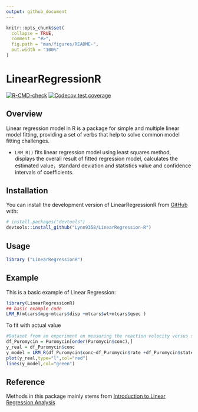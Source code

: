 ```yaml
---
output: github_document
---
```


<!-- README.md is generated from README.Rmd. Please edit that file -->

```r
knitr::opts_chunk$set(
  collapse = TRUE,
  comment = "#>",
  fig.path = "man/figures/README-",
  out.width = "100%"
)
```

# LinearRegressionR

<!-- badges: start -->
[![R-CMD-check](https://github.com/Lynn9358/LinearRegression-R/actions/workflows/R-CMD-check.yaml/badge.svg)](https://github.com/Lynn9358/LinearRegression-R/actions/workflows/R-CMD-check.yaml)
[![Codecov test coverage](https://codecov.io/gh/Lynn9358/LinearRegression-R/branch/main/graph/badge.svg)](https://app.codecov.io/gh/Lynn9358/LinearRegression-R?branch=main)
  <!-- badges: end -->
<!-- badges: end -->

## Overview

Linear regression model in R is a package for simple and multiple linear model fitting, providing a set of verbs that help to solve common model fitting challenges. 

-   `LRM_R()` fits linear regression model using least squares method, displays the overall result of fitted regression model, calculates the estimated value，standard deviation and statistics value and confidence intervals of coefficients.


## Installation

You can install the development version of LinearRegressionR from [GitHub](https://github.com/) with:

```r
# install.packages("devtools")
devtools::install_github("Lynn9358/LinearRegression-R")
```

## Usage

```r
library ("LinearRegressionR")

```

## Example

This is a basic example of Linear Regression:
``` r
library(LinearRegressionR)
## basic example code
LRM_R(mtcars$mpg~mtcars$disp +mtcars$wt+mtcars$qsec )
``` 

To fit with actual value
``` r
#Dataset from an experiment on measuring the reaction velocity versus substrate concentration in an enzymatic reaction involving untreated cells or cells treated with Puromycin.
df_Puromycin = Puromycin[order(Puromycin$conc),]
y_real = df_Puromycin$conc
y_model = LRM_R(df_Puromycin$conc~df_Puromycin$rate +df_Puromycin$state)$Y_model
plot(y_real,type="l",col="red")
lines(y_model,col="green")
```



## Reference

Methods in this package  mainly stems from [Introduction to Linear Regression Analysis](https://ebookcentral.proquest.com/lib/umichigan/detail.action?docID=7103892o)

